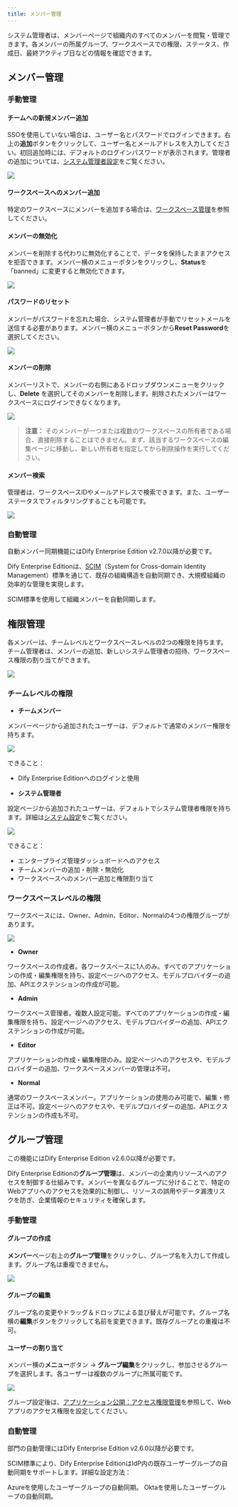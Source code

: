 ```yaml
---
title: メンバー管理
---
```


システム管理者は、メンバーページで組織内のすべてのメンバーを閲覧・管理できます。各メンバーの所属グループ、ワークスペースでの権限、ステータス、作成日、最終アクティブ日などの情報を確認できます。

## メンバー管理

### 手動管理

#### チームへの新規メンバー追加

SSOを使用していない場合は、ユーザー名とパスワードでログインできます。右上の**追加**ボタンをクリックして、ユーザー名とメールアドレスを入力してください。初回追加時には、デフォルトのログインパスワードが表示されます。管理者の追加については、[システム管理者設定](/administrator-guide/system-settings#)をご覧ください。

![](https://assets-docs.dify.ai/2025/05/3e4c5dad9b527e2bada27aa0ecaed5a6.png)

#### ワークスペースへのメンバー追加

特定のワークスペースにメンバーを追加する場合は、[ワークスペース管理](/administrator-guide/workspace-management)を参照してください。

#### メンバーの無効化

メンバーを削除する代わりに無効化することで、データを保持したままアクセスを拒否できます。メンバー横のメニューボタンをクリックし、**Status**を「banned」に変更すると無効化できます。

![](https://assets-docs.dify.ai/2025/05/7f2bc586e6d322d2a5883c643822522b.png)

#### パスワードのリセット

メンバーがパスワードを忘れた場合、システム管理者が手動でリセットメールを送信する必要があります。メンバー横のメニューボタンから**Reset Password**を選択してください。

![](https://assets-docs.dify.ai/2025/05/f394f56556a5675710a86efc8bebd24a.png)

#### メンバーの削除

メンバーリストで、メンバーの右側にあるドロップダウンメニューをクリックし、**Delete** を選択してそのメンバーを削除します。削除されたメンバーはワークスペースにログインできなくなります。

![](https://assets-docs.dify.ai/2025/05/2a40fc714d72bfff8af6571b3b395fa5.png)

> **注意：** そのメンバーが一つまたは複数のワークスペースの所有者である場合、直接削除することはできません。まず、該当するワークスペースの編集ページに移動し、新しい所有者を指定してから削除操作を実行してください。

#### メンバー検索

管理者は、ワークスペースIDやメールアドレスで検索できます。また、ユーザーステータスでフィルタリングすることも可能です。

![](https://assets-docs.dify.ai/2025/05/6122923b1662f51431d246ab659e101e.png)

### 自動管理

<Info>
  自動メンバー同期機能にはDify Enterprise Edition v2.7.0以降が必要です。
</Info>

Dify Enterprise Editionは、[SCIM](https://scim.cloud/)（System for Cross-domain Identity Management）標準を通じて、既存の組織構造を自動同期でき、大規模組織の効率的な管理を実現します。

<Card title="メンバーの自動同期" icon="user" href="/ja-jp/administrator-guide/members/synchronization/sync-team-members">
  SCIM標準を使用して組織メンバーを自動同期します。
</Card>

## 権限管理

各メンバーは、チームレベルとワークスペースレベルの2つの権限を持ちます。チーム管理者は、メンバーの追加、新しいシステム管理者の招待、ワークスペース権限の割り当てができます。

![](https://assets-docs.dify.ai/2025/06/8c01fffb2b555ab60c481cf6b8af9aa5.png)

### チームレベルの権限

- **チームメンバー**

メンバーページから追加されたユーザーは、デフォルトで通常のメンバー権限を持ちます。

![](https://assets-docs.dify.ai/2025/05/f067bb3150ee71948ee73f3149064dc0.png)

できること：
- Dify Enterprise Editionへのログインと使用

- **システム管理者**

設定ページから追加されたユーザーは、デフォルトでシステム管理者権限を持ちます。詳細は[システム設定](/administrator-guide/system-settings)をご覧ください。

![](https://assets-docs.dify.ai/2025/05/1bbffcce17bc31b5550cf842421772fa.png)

できること：
- エンタープライズ管理ダッシュボードへのアクセス
- チームメンバーの追加・削除・無効化
- ワークスペースへのメンバー追加と権限割り当て

### ワークスペースレベルの権限

ワークスペースには、Owner、Admin、Editor、Normalの4つの権限グループがあります。

![](https://assets-docs.dify.ai/2025/05/c0407ec77c4461a9b5402fd12147ad83.png)

- **Owner**

ワークスペースの作成者。各ワークスペースに1人のみ。すべてのアプリケーションの作成・編集権限を持ち、設定ページへのアクセス、モデルプロバイダーの追加、APIエクステンションの作成が可能。

- **Admin**

ワークスペース管理者。複数人設定可能。すべてのアプリケーションの作成・編集権限を持ち、設定ページへのアクセス、モデルプロバイダーの追加、APIエクステンションの作成が可能。

- **Editor**

アプリケーションの作成・編集権限のみ。設定ページへのアクセスや、モデルプロバイダーの追加、ワークスペースメンバーの管理は不可。

- **Normal**

通常のワークスペースメンバー。アプリケーションの使用のみ可能で、編集・修正は不可。設定ページへのアクセスや、モデルプロバイダーの追加、APIエクステンションの作成も不可。


## グループ管理

<Info>
  この機能にはDify Enterprise Edition v2.6.0以降が必要です。
</Info>

Dify Enterprise Editionの**グループ管理**は、メンバーの企業内リソースへのアクセスを制御する仕組みです。メンバーを異なるグループに分けることで、特定のWebアプリへのアクセスを効果的に制御し、リソースの誤用やデータ漏洩リスクを防ぎ、企業情報のセキュリティを確保します。

### 手動管理

#### グループの作成

**メンバー**ページ右上の**グループ管理**をクリックし、グループ名を入力して作成します。グループ名は重複できません。

![](https://assets-docs.dify.ai/2025/04/cb14986e1d2346aff6c5e321ced7cff7.png)

#### グループの編集

グループ名の変更やドラッグ＆ドロップによる並び替えが可能です。グループ名横の**編集**ボタンをクリックして名前を変更できます。既存グループとの重複は不可。

#### ユーザーの割り当て

メンバー横の**メニュー**ボタン → **グループ編集**をクリックし、参加させるグループを選択します。各ユーザーは複数のグループに所属可能です。

![](https://assets-docs.dify.ai/2025/04/2e20d0adc2cbeb1267b6b1639c1ec677.png)

グループ設定後は、[アプリケーション公開：アクセス権限管理](/ja-jp/user-guide/application-publishing/permission-management)を参照して、Webアプリのアクセス権限を設定してください。

### 自動管理

<Info>
  部門の自動管理にはDify Enterprise Edition v2.6.0以降が必要です。
</Info>

SCIM標準により、Dify Enterprise EditionはIdP内の既存ユーザーグループの自動同期をサポートします。詳細な設定方法：

<CardGroup cols={2}>
  <Card title="Azure" icon="microsoft" href="/ja-jp/administrator-guide/members/synchronization/azure#6-ユーザーグループの自動同期">
    Azureを使用したユーザーグループの自動同期。
  </Card>

  <Card title="Okta" icon="key" href="/ja-jp/administrator-guide/members/synchronization/okta#5-ユーザーとグループの割り当て">
    Oktaを使用したユーザーグループの自動同期。
  </Card>
</CardGroup>
